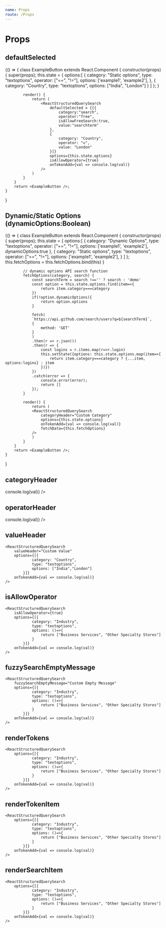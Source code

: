 ```yaml
---
name: Props
route: /Props
---
```



# Props


## defaultSelected 

<Playground>
	{() => {
		class ExampleButton extends React.Component {
			constructor(props) {
				super(props);
				this.state = {
					options:[
						{
							category: "Static options",
							type: "textoptions",
							operator: ["==", "!="],
							options: ['example1', 'example2'],
						},
						{
							category: "Country",
							type: "textoptions",
							options: ["India", "London"]
						}
					]
				};
			}
			
			render() {
				return (
					<ReactStructuredQuerySearch
						defaultSelected = {[{
							category:"search",
							operator:"free",
							isAllowFreeSearch:true,
							value:"searchterm"
						},
						{
							category: "Country",
							operator: "=",
							value: "London"
						}]}
						options={this.state.options}
						isAllowOperator={true}
						onTokenAdd={val => console.log(val)}
					/>
				)
			}
		}
		return <ExampleButton />;
	}
}
	
</Playground>

## Dynamic/Static Options (dynamicOptions:Boolean)  

<Playground>
	{() => {
		class ExampleButton extends React.Component {
			constructor(props) {
				super(props);
				this.state = {
					options:[
						{
							category: "Dynamic Options",
							type: "textoptions",
							operator: ["==", "!="],
							options: ['example1', 'example2'],
							dynamicOptions:true
						},
						{
							category: "Static options",
							type: "textoptions",
							operator: ["==", "!="],
							options: ['example1', 'example2'],
						}
					]
				};
				this.fetchOptions = this.fetchOptions.bind(this)
			}

			// dynamic options API search function
			fetchOptions(category, search) {
				const searchTerm = search !=='' ? search : 'demo'
				const option = this.state.options.find(item=>{
					return item.category===category
				})
				if(!option.dynamicOptions){
					return option.options
				}
				
				fetch(
				`https://api.github.com/search/users?q=${searchTerm}`,
				{
					method: 'GET'
				}
				)
				.then(r => r.json())
				.then(r => {
					const logins = r.items.map(r=>r.login)
					this.setState({options: this.state.options.map(item=>{
						return item.category===category ? {...item, options:logins} : item 
					})})
				})
				.catch(error => {
					console.error(error);
					return []
				});
			}

			render() {
				return (
				<ReactStructuredQuerySearch
					categoryHeader="Custom Category"
					options={this.state.options}
					onTokenAdd={val => console.log(val)}
					fetchData={this.fetchOptions}
				/>
				)
			}
		}
		return <ExampleButton />;
	}
}
	
</Playground>

## categoryHeader

<Playground>
	<ReactStructuredQuerySearch
		categoryHeader="Custom Category"
		options={[
			{
				category: "Country",
				type: "textoptions",
				options: ["India", "London"]
			}
		]}
		onTokenAdd={val => console.log(val)}
	/>
</Playground>

## operatorHeader

<Playground>
	<ReactStructuredQuerySearch
    	isAllowOperator={true}
		operatorHeader="Custom Operator"
		options={[
			{
				category: "Country",
				type: "textoptions",
				options: ["India", "London"]
			}
		]}
		onTokenAdd={val => console.log(val)}
	/>
</Playground>

## valueHeader

<Playground>

    <ReactStructuredQuerySearch
    	valueHeader="Custom Value"
    	options={[{
    			category: "Country",
    			type: "textoptions",
    			options: ["India","London"]
    		}]}
    	onTokenAdd={val => console.log(val)}
    />

</Playground>

## isAllowOperator

<Playground>

    <ReactStructuredQuerySearch
    	isAllowOperator={true}
    	options={[{
    			category: "Industry",
    			type: "textoptions",
    			options: ()=>{
    				return ["Business Services", "Other Specialty Stores"]
    			}
    		}]}
    	onTokenAdd={val => console.log(val)}
    />

</Playground>

## fuzzySearchEmptyMessage

<Playground>

    <ReactStructuredQuerySearch
    	fuzzySearchEmptyMessage="Custom Empty Message"
    	options={[{
    			category: "Industry",
    			type: "textoptions",
    			options: ()=>{
    				return ["Business Services", "Other Specialty Stores"]
    			}
    		}]}
    	onTokenAdd={val => console.log(val)}
    />

</Playground>

## renderTokens

<Playground>

    <ReactStructuredQuerySearch
    	options={[{
    			category: "Industry",
    			type: "textoptions",
    			options: ()=>{
    				return ["Business Services", "Other Specialty Stores"]
    			}
    		}]}
    	onTokenAdd={val => console.log(val)}
    />

</Playground>

## renderTokenItem

<Playground>

    <ReactStructuredQuerySearch
    	options={[{
    			category: "Industry",
    			type: "textoptions",
    			options: ()=>{
    				return ["Business Services", "Other Specialty Stores"]
    			}
    		}]}
    	onTokenAdd={val => console.log(val)}
    />

</Playground>

## renderSearchItem

<Playground>

    <ReactStructuredQuerySearch
    	options={[{
    			category: "Industry",
    			type: "textoptions",
    			options: ()=>{
    				return ["Business Services", "Other Specialty Stores"]
    			}
    		}]}
    	onTokenAdd={val => console.log(val)}
    />

</Playground>